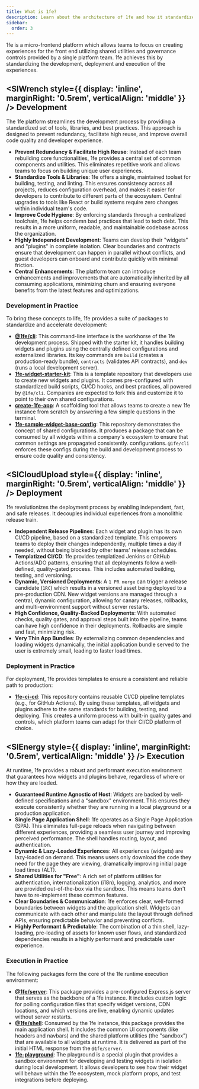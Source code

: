 ```yaml
---
title: What is 1fe?
description: Learn about the architecture of 1fe and how it standardizes development, deployment, and execution.
sidebar:
  order: 3
---
```



1fe is a micro-frontend platform which allows teams to focus on creating experiences for the front end utilizing shared utilities and governance controls provided by a single platform team. 1fe achieves this by standardizing the development, deployment and execution of the experiences.

## <SlWrench style={{ display: 'inline', marginRight: '0.5rem', verticalAlign: 'middle' }} /> Development

The 1fe platform streamlines the development process by providing a standardized set of tools, libraries, and best practices. This approach is designed to prevent redundancy, facilitate high reuse, and improve overall code quality and developer experience.

- **Prevent Redundancy & Facilitate High Reuse**: Instead of each team rebuilding core functionalities, 1fe provides a central set of common components and utilities. This eliminates repetitive work and allows teams to focus on building unique user experiences.
- **Standardize Tools & Libraries**: 1fe offers a single, maintained toolset for building, testing, and linting. This ensures consistency across all projects, reduces configuration overhead, and makes it easier for developers to contribute to different parts of the ecosystem. Central upgrades to tools like React or build systems require zero changes within individual team's code.
- **Improve Code Hygiene**: By enforcing standards through a centralized toolchain, 1fe helps condemn bad practices that lead to tech debt. This results in a more uniform, readable, and maintainable codebase across the organization.
- **Highly Independent Development**: Teams can develop their "widgets" and "plugins" in complete isolation. Clear boundaries and contracts ensure that development can happen in parallel without conflicts, and guest developers can onboard and contribute quickly with minimal friction.
- **Central Enhancements**: The platform team can introduce enhancements and improvements that are automatically inherited by all consuming applications, minimizing churn and ensuring everyone benefits from the latest features and optimizations.

### Development in Practice

To bring these concepts to life, 1fe provides a suite of packages to standardize and accelerate development:

- **[@1fe/cli](https://www.npmjs.com/package/@1fe/cli)**: This command-line interface is the workhorse of the 1fe development process. Shipped with the starter kit, it handles building widgets and plugins using the centrally defined configurations and externalized libraries. Its key commands are `build` (creates a production-ready bundle), `contracts` (validates API contracts), and `dev` (runs a local development server).
- **[1fe-widget-starter-kit](https://github.com/docusign/1fe-widget-starter-kit)**: This is a template repository that developers use to create new widgets and plugins. It comes pre-configured with standardized build scripts, CI/CD hooks, and best practices, all powered by `@1fe/cli`. Companies are expected to fork this and customize it to point to their own shared configurations.
- **[create-1fe-app](https://www.npmjs.com/settings/1fe/packages)**: A scaffolding tool that allows teams to create a new 1fe instance from scratch by answering a few simple questions in the terminal.
- **[1fe-sample-widget-base-config](https://github.com/docusign/1fe-sample-widget-base-config)**: This repository demonstrates the concept of shared configurations. It produces a package that can be consumed by all widgets within a company's ecosystem to ensure that common settings are propagated consistently. configurations. `@1fe/cli` enforces these configs during the build and development process to ensure code quality and consistency.

## <SlCloudUpload style={{ display: 'inline', marginRight: '0.5rem', verticalAlign: 'middle' }} /> Deployment

1fe revolutionizes the deployment process by enabling independent, fast, and safe releases. It decouples individual experiences from a monolithic release train.

- **Independent Release Pipelines**: Each widget and plugin has its own CI/CD pipeline, based on a standardized template. This empowers teams to deploy their changes independently, multiple times a day if needed, without being blocked by other teams' release schedules.
- **Templatized CI/CD**: 1fe provides templatized Jenkins or GitHub Actions/ADO patterns, ensuring that all deployments follow a well-defined, quality-gated process. This includes automated building, testing, and versioning.
- **Dynamic, Versioned Deployments**: A `1 PR merge` can trigger a release candidate (`1RC`) which results in a versioned asset being deployed to a pre-production CDN. New widget versions are managed through a central, dynamic configuration, allowing for canary releases, rollbacks, and multi-environment support without server restarts.
- **High Confidence, Quality-Backed Deployments**: With automated checks, quality gates, and approval steps built into the pipeline, teams can have high confidence in their deployments. Rollbacks are simple and fast, minimizing risk.
- **Very Thin App Bundles**: By externalizing common dependencies and loading widgets dynamically, the initial application bundle served to the user is extremely small, leading to faster load times.

### Deployment in Practice

For deployment, 1fe provides templates to ensure a consistent and reliable path to production:

- **[1fe-ci-cd](https://github.com/docusign/1fe-ci-cd)**: This repository contains reusable CI/CD pipeline templates (e.g., for GitHub Actions). By using these templates, all widgets and plugins adhere to the same standards for building, testing, and deploying. This creates a uniform process with built-in quality gates and controls, which platform teams can adapt for their CI/CD platform of choice.

## <SlEnergy style={{ display: 'inline', marginRight: '0.5rem', verticalAlign: 'middle' }} /> Execution

At runtime, 1fe provides a robust and performant execution environment that guarantees how widgets and plugins behave, regardless of where or how they are loaded.

- **Guaranteed Runtime Agnostic of Host**: Widgets are backed by well-defined specifications and a "sandbox" environment. This ensures they execute consistently whether they are running in a local playground or a production application.
- **Single Page Application Shell**: 1fe operates as a Single Page Application (SPA). This eliminates full-page reloads when navigating between different experiences, providing a seamless user journey and improving perceived performance. The shell handles routing, layout, and authentication.
- **Dynamic & Lazy-Loaded Experiences**: All experiences (widgets) are lazy-loaded on demand. This means users only download the code they need for the page they are viewing, dramatically improving initial page load times (ALT).
- **Shared Utilities for "Free"**: A rich set of platform utilities for authentication, internationalization (i18n), logging, analytics, and more are provided out-of-the-box via the sandbox. This means teams don't have to re-implement these common features.
- **Clear Boundaries & Communication**: 1fe enforces clear, well-formed boundaries between widgets and the application shell. Widgets can communicate with each other and manipulate the layout through defined APIs, ensuring predictable behavior and preventing conflicts.
- **Highly Performant & Predictable**: The combination of a thin shell, lazy-loading, pre-loading of assets for known user flows, and standardized dependencies results in a highly performant and predictable user experience.

### Execution in Practice

The following packages form the core of the 1fe runtime execution environment:

- **[@1fe/server](https://www.npmjs.com/package/@1fe/server)**: This package provides a pre-configured Express.js server that serves as the backbone of a 1fe instance. It includes custom logic for polling configuration files that specify widget versions, CDN locations, and which versions are live, enabling dynamic updates without server restarts.
- **[@1fe/shell](https://www.npmjs.com/package/@1fe/shell)**: Consumed by the 1fe instance, this package provides the main application shell. It includes the common UI components (like headers and navbars) and the shared platform utilities (the "sandbox") that are available to all widgets at runtime. It is delivered as part of the initial HTML response from the `@1fe/server`.
- **[1fe-playground](https://www.npmjs.com/package/1fe-playground)**: The playground is a special plugin that provides a sandbox environment for developing and testing widgets in isolation during local development. It allows developers to see how their widget will behave within the 1fe ecosystem, mock platform props, and test integrations before deploying.
